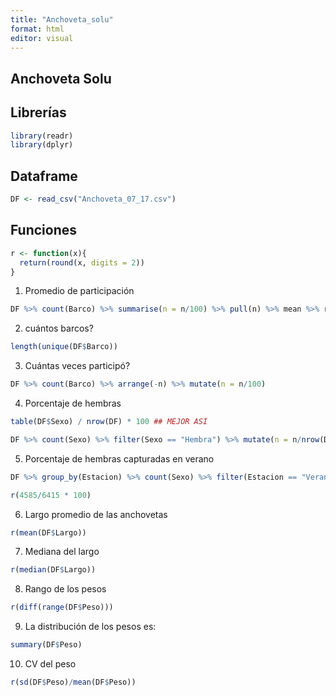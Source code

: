 ```yaml
---
title: "Anchoveta_solu"
format: html
editor: visual
---
```


## Anchoveta Solu

::: callout-note
## Librerías

```r
library(readr)
library(dplyr)
```

## Dataframe

```r
DF <- read_csv("Anchoveta_07_17.csv")
```

## Funciones

```r
r <- function(x){
  return(round(x, digits = 2))
}
```
:::

1.  Promedio de participación

```r
DF %>% count(Barco) %>% summarise(n = n/100) %>% pull(n) %>% mean %>% r
```

2.  cuántos barcos?

```r
length(unique(DF$Barco))
```

3.  Cuántas veces participó?

```r
DF %>% count(Barco) %>% arrange(-n) %>% mutate(n = n/100)
```

4.  Porcentaje de hembras

```r
table(DF$Sexo) / nrow(DF) * 100 ## MEJOR ASÍ

DF %>% count(Sexo) %>% filter(Sexo == "Hembra") %>% mutate(n = n/nrow(DF) * 100) %>% select(n) %>% r
```

5.  Porcentaje de hembras capturadas en verano

```r
DF %>% group_by(Estacion) %>% count(Sexo) %>% filter(Estacion == "Verano")

r(4585/6415 * 100)
```

6.  Largo promedio de las anchovetas

```r
r(mean(DF$Largo))
```

7.  Mediana del largo

```r
r(median(DF$Largo))
```

8.  Rango de los pesos

```r
r(diff(range(DF$Peso)))
```

9.  La distribución de los pesos es:

```r
summary(DF$Peso)
```

10. CV del peso

```r
r(sd(DF$Peso)/mean(DF$Peso))
```
